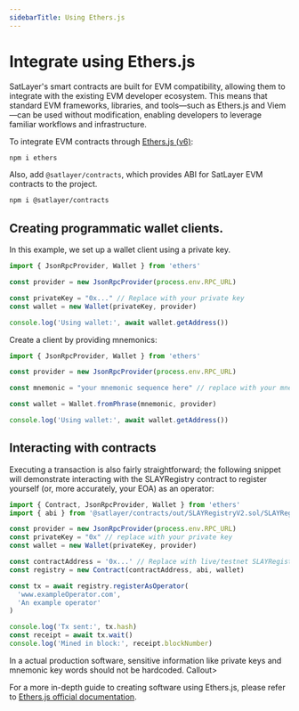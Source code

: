 ```yaml
---
sidebarTitle: Using Ethers.js
---
```


# Integrate using Ethers.js
SatLayer's smart contracts are built for EVM compatibility, allowing them to integrate with the existing EVM developer ecosystem.
This means that standard EVM frameworks, libraries, and tools—such as Ethers.js and Viem—can be used without modification, enabling developers to leverage familiar workflows and infrastructure.

To integrate EVM contracts through [Ethers.js (v6)](https://docs.ethers.org/v6/):

```bash filename="deps" copy
npm i ethers
```
Also, add `@satlayer/contracts`, which provides ABI for SatLayer EVM contracts to the project.

```bash filename="SLAYContracts" copy
npm i @satlayer/contracts
```

## Creating programmatic wallet clients.
In this example, we set up a wallet client using a private key.

```js filename="privateKeyBasedWalletClient.js" copy
import { JsonRpcProvider, Wallet } from 'ethers'

const provider = new JsonRpcProvider(process.env.RPC_URL)

const privateKey = "0x..." // Replace with your private key
const wallet = new Wallet(privateKey, provider)

console.log('Using wallet:', await wallet.getAddress())
```

Create a client by providing mnemonics:

```js filename="mnemonicBasedWalletClient.js" copy
import { JsonRpcProvider, Wallet } from 'ethers'

const provider = new JsonRpcProvider(process.env.RPC_URL)

const mnemonic = "your mnemonic sequence here" // replace with your mnemonic phrases

const wallet = Wallet.fromPhrase(mnemonic, provider)

console.log('Using wallet:', await wallet.getAddress())
```

## Interacting with contracts

Executing a transaction is also fairly straightforward; the following snippet will demonstrate interacting with the SLAYRegistry contract to register yourself (or, more accurately, your EOA) as an operator:

```js filename="execute.js" copy
import { Contract, JsonRpcProvider, Wallet } from 'ethers'
import { abi } from '@satlayer/contracts/out/SLAYRegistryV2.sol/SLAYRegistryV2.json'

const provider = new JsonRpcProvider(process.env.RPC_URL)
const privateKey = "0x" // replace with your private key
const wallet = new Wallet(privateKey, provider)

const contractAddress = '0x...' // Replace with live/testnet SLAYRegistryV2 address
const registry = new Contract(contractAddress, abi, wallet)

const tx = await registry.registerAsOperator(
  'www.exampleOperator.com',
  'An example operator'
)

console.log('Tx sent:', tx.hash)
const receipt = await tx.wait()
console.log('Mined in block:', receipt.blockNumber)
```

<Callout type="warning">
    In a actual production software, sensitive information like private keys and mnemonic key words should not be hardcoded.
Callout>

For a more in-depth guide to creating software using Ethers.js, please refer to [Ethers.js official documentation](https://docs.ethers.org/v6/).
